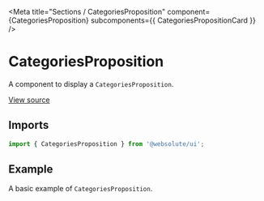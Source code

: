 
<Meta
  title="Sections / CategoriesProposition"
  component={CategoriesProposition}
  subcomponents={{ CategoriesPropositionCard }}
/>

# CategoriesProposition

A component to display a `CategoriesProposition`.

[View source](https://github.com/actarian/design-system/tree/main/src/ui/sections/categories-proposition)

## Imports

```js
import { CategoriesProposition } from '@websolute/ui';
```

## Example

A basic example of `CategoriesProposition`.

<Canvas>
  <Story name="CategoriesProposition">
    <CategoriesProposition items={CategoriesPropositionDefaults.items} />
  </Story>
</Canvas>

<Canvas>
  <Story name="CategoriesPropositionCard">
    <CategoriesPropositionCard item={CategoriesPropositionCardDefaults.item} maxWidth="540px" margin="3rem" />
  </Story>
</Canvas>
